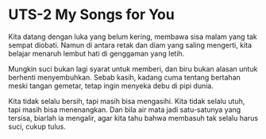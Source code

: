 # UTS-2 My Songs for You

Kita datang dengan luka yang belum kering,
membawa sisa malam yang tak sempat diobati.
Namun di antara retak dan diam yang saling mengerti,
kita belajar menaruh lembut hati di genggaman yang letih.

Mungkin suci bukan lagi syarat untuk memberi,
dan biru bukan alasan untuk berhenti menyembuhkan.
Sebab kasih, kadang cuma tentang bertahan
meski tangan gemetar, tetap ingin menyeka debu di pipi dunia.

Kita tidak selalu bersih, tapi masih bisa mengasihi.
Kita tidak selalu utuh, tapi masih bisa menenangkan.
Dan bila air mata jadi satu-satunya yang tersisa,
biarlah ia mengalir, agar kita tahu
bahwa membasuh tak selalu harus suci,
cukup tulus.